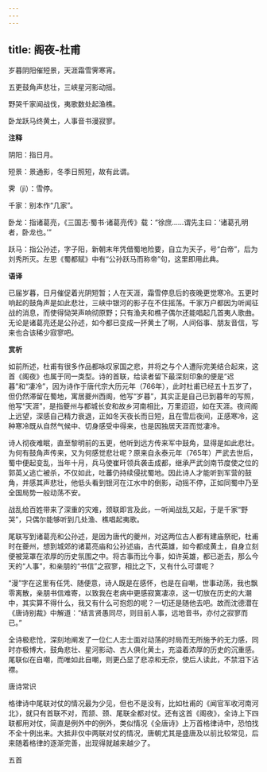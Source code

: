 ```yaml
---
---
---
```

title: 阁夜-杜甫
---

岁暮阴阳催短景，天涯霜雪霁寒宵。

五更鼓角声悲壮，三峡星河影动摇。

野哭千家闻战伐，夷歌数处起渔樵。

卧龙跃马终黄土，人事音书漫寂寥。

**注释**

阴阳：指日月。

短景：景通影，冬季日照短，故有此谓。

霁（jì）：雪停。

千家：别本作“几家”。

卧龙：指诸葛亮，《三国志·蜀书·诸葛亮传》载：“徐庶……谓先主曰：‘诸葛孔明者，卧龙也。’”

跃马：指公孙述，字子阳，新朝末年凭借蜀地险要，自立为天子，号“白帝”，后为刘秀所灭。左思《蜀都赋》中有“公孙跃马而称帝”句，这里即用此典。

**语译**

已届岁暮，日月催促着光阴短暂；人在天涯，霜雪停息后的夜晚更觉寒冷。五更时响起的鼓角声是如此悲壮，三峡中银河的影子在不住摇荡。千家万户都因为听闻征战的消息，而使得恸哭声响彻原野；只有渔夫和樵子偶尔还能唱起几首夷人歌曲。无论是诸葛亮还是公孙述，如今都已变成一抔黄土了啊，人间俗事、朋友音信，写来也合该稀少寂寥吧。

**赏析**

如前所述，杜甫有很多作品都咏叹家国之悲，并将之与个人遭际完美结合起来，这首《阁夜》也属于同一类型。诗的首联，给读者留下最深刻印象的便是“迟暮”和“凄冷”，因为诗作于唐代宗大历元年（766年），此时杜甫已经五十五岁了，但仍然滞留在蜀地，寓居夔州西阁，他写“岁暮”，其实正是自己已到暮年的写照，他写“天涯”，是指夔州与都城长安和故乡河南相比，万里迢迢，如在天涯。夜间阁上远望，深感自己精力衰退，正如冬天夜长而日短，且在雪后夜间，正感寒冷，这种寒冷既从自然气候中、切身感受中得来，也是因独居天涯而觉凄冷。

诗人彻夜难眠，直至黎明前的五更，他听到远方传来军中鼓角，显得是如此悲壮。为何有鼓角声传来，又为何感觉悲壮呢？原来自永泰元年（765年）严武去世后，蜀中便起变乱，当年十月，兵马使崔旰领兵袭击成都，继承严武剑南节度使之位的郭英乂逃亡被杀，不仅如此，吐蕃仍持续侵扰蜀地。因此诗人才能听到军营的鼓角，并感其声悲壮，他低头看到银河在江水中的倒影，动摇不停，正如同蜀中乃至全国局势一般动荡不安。

战乱给百姓带来了深重的灾难，颈联即言及此，一听闻战乱又起，于是千家“野哭”，只偶尔能够听到几处渔、樵唱起夷歌。

尾联写到诸葛亮和公孙述，是因为唐代的夔州，对这两位古人都有建庙祭祀，杜甫时在夔州，想到城郊的诸葛亮庙和公孙述庙，古代英雄，如今都成黄土，自身立刻便被笼罩在浓厚的历史氛围之中。将古事而比今事，如许英雄，都已逝去，那么今天的“人事”，和亲朋的“书信”之寂寥，相比之下，又有什么可谓呢？

“漫”字在这里有任凭、随便意，诗人既是在感怀，也是在自嘲，世事动荡，我也飘零离散，亲朋书信难寄，以致我在老病中更感寂寞凄凉，这一切放在历史的大潮中，其实算不得什么，我又有什么可抱怨的呢？一切还是随他去吧。故而沈德潜在《唐诗别裁》中解道：“结言贤愚同尽，则目前人事，远地音书，亦付之寂寥而已。”

全诗极悲怆，深刻地阐发了一位仁人志士面对动荡的时局而无所施予的无力感，同时亦极博大，鼓角悲壮、星河影动、古人俱化黄土，充溢着浓厚的历史的沉重感。尾联似在自嘲，而唯如此自嘲，则更凸显了悲凉和无奈，使后人读此，不禁泪下沾襟。

唐诗常识

格律诗中尾联对仗的情况最为少见，但也不是没有，比如杜甫的《闻官军收河南河北》，就只有首联不对，而颔、颈、尾联全都对仗。还有这首《阁夜》，全诗上下四联都用对仗，简直是例外中的例外，类似情况《全唐诗》上万首格律诗中，恐怕找不全十例出来。大抵非仅中两联对仗的情况，唐朝尤其是盛唐及以前比较常见，后来随着格律的逐渐完善，出现得就越来越少了。

五首